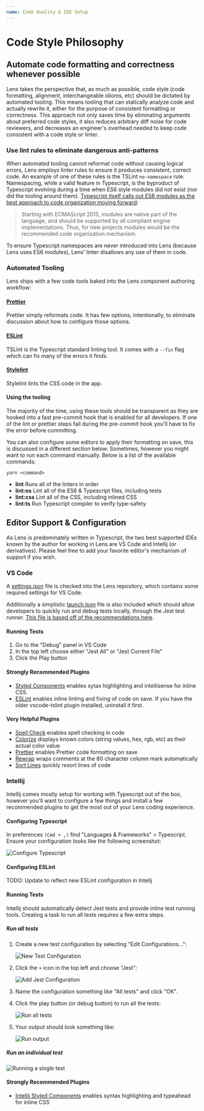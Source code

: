```yaml
---
name: Code Quality & IDE Setup
---
```


# Code Style Philosophy

## Automate code formatting and correctness whenever possible

Lens takes the perspective that, as much as possible, code style (code formatting, alignment, interchangeable idioms, etc) should be dictated by automated tooling. This means tooling that can statically analyze code and actually rewrite it, either for the purpose of consistent formatting or correctness. This approach not only saves time by eliminating arguments about preferred code styles, it also reduces arbitrary diff noise for code reviewers, and decreases an engineer's overhead needed to keep code consistent with a code style or linter.

### Use lint rules to eliminate dangerous anti-patterns

When automated tooling cannot reformat code without causing logical errors, Lens employs linter rules to ensure it produces consistent, correct code. An example of one of these rules is the TSLint `no-namespace` rule. Namespacing, while a valid feature in Typescript, is the byproduct of Typescript evolving during a time when ES6 style modules did not exist (nor did the tooling around them). [Typescript itself calls out ES6 modules as the best approach to code organization moving forward](https://www.typescriptlang.org/docs/handbook/namespaces-and-modules.html#using-modules):

> Starting with ECMAScript 2015, modules are native part of the language, and should be supported by all compliant engine implementations. Thus, for new projects modules would be the recommended code organization mechanism.

To ensure Typescript namespaces are never introduced into Lens (because Lens uses ES6 modules), Lens' linter disallows any use of them in code.

### Automated Tooling

Lens ships with a few code tools baked into the Lens component authoring workflow:

#### [Prettier](https://prettier.io/)

Prettier simply reformats code. It has few options, intentionally, to eliminate discussion about how to configure those options.

#### [ESLint](https://eslint.org/)

TSLint is the Typescript standard linting tool. It comes with a `--fix` flag which can fix many of the errors it finds.

#### [Stylelint](https://stylelint.io/)

Stylelint lints the CSS code in the app.

#### Using the tooling

The majority of the time, using these tools should be transparent as they are hooked into a fast pre-commit hook that is enabled for all developers. If one of the lint or prettier steps fail during the pre-commit hook you'll have to fix the error before committing.

You can also configure some editors to apply their formatting on save, this is discussed in a different section below. Sometimes, however you might want to run each command manually. Below is a list of the available commands:

`yarn <command>`

- **lint** Runs all of the linters in order
- **lint:es** Lint all of the ES6 & Typescript files, including tests
- **lint:css** Lint all of the CSS, including inlined CSS
- **lint:ts** Run Typescript compiler to verify type-safety

## Editor Support & Configuration

As Lens is predominately written in Typescript, the two best supported IDEs known by the author for working in Lens are VS Code and Intellij (or derivatives). Please feel free to add your favorite editor's mechanism of support if you wish.

### VS Code

A [settings.json](https://github.com/looker/lens/blob/master/.vscode/settings.json) file is checked into the Lens repository, which contains some required settings for VS Code.

Additionally a simplistic [launch.json](https://github.com/looker/lens/blob/master/.vscode/launch.json) file is also included which should allow developers to quickly run and debug tests locally, through the Jest test runner. [This file is based off of the recommendations here](https://github.com/Microsoft/vscode-recipes/tree/master/debugging-jest-tests).

#### Running Tests

1.  Go to the "Debug" panel in VS Code
2.  In the top left choose either "Jest All" or "Jest Current File"
3.  Click the Play button

#### Strongly Recommended Plugins

- [Styled Components](https://github.com/styled-components/vscode-styled-components) enables sytax highlighting and intellisense for inline CSS.
- [ESLint](https://github.com/Microsoft/vscode-eslint) enables inline linting and fixing of code on save. If you have the older vscode-tslint plugin installed, uninstall it first.

#### Very Helpful Plugins

- [Spell Check](https://github.com/Jason-Rev/vscode-spell-checker) enables spell checking in code
- [Colorize](https://github.com/kamikillerto/vscode-colorize) displays known colors (string values, hex, rgb, etc) as their actual color value
- [Prettier](https://github.com/prettier/prettier-vscode) enables Prettier code formatting on save
- [Rewrap](https://github.com/stkb/Rewrap) wraps comments at the 80 character column mark automatically
- [Sort Lines](https://github.com/Tyriar/vscode-sort-lines) quickly resort lines of code

### Intellij

Intellij comes mostly setup for working with Typescript out of the box, however you'll want to configure a few things and install a few recommended plugins to get the most out of your Lens coding experience.

#### Configuring Typescript

In preferences `(Cmd + ,)` find "Languages & Frameworks" > Typescript. Ensure your configuration looks like the following screenshot:

![Configure Typescript](../../assets/typescript_config.jpg)

#### Configuring ESLint

TODO: Update to reflect new ESLint configuration in Intellj

#### Running Tests

Intellij should automatically detect Jest tests and provide inline test running tools. Creating a task to run all tests requires a few extra steps.

##### Run all tests

1. Create a new test configuration by selecting "Edit Configurations...":

   ![New Test Configuration](../../assets/intellij_test_configuration.jpg)

1. Click the `+` icon in the top left and choose "Jest":

   ![Add Jest Configuration](../../assets/intellij_test_configuration_add.jpg)

1. Name the configuration something like "All tests" and click "OK".
1. Click the play button (or debug button) to run all the tests:

   ![Run all tests](../../assets/intellij_run_all_tests.jpg)

1. Your output should look something like:

   ![Run output](../../assets/intellij_run_all_tests_output.jpg)

##### Run an individual test

![Running a single test](../../assets/intellij_run_individual_test.gif)

#### Strongly Recommended Plugins

- [Intellij Styled Components](https://github.com/styled-components/webstorm-styled-components) enables syntax highlighting and typeahead for inline CSS
